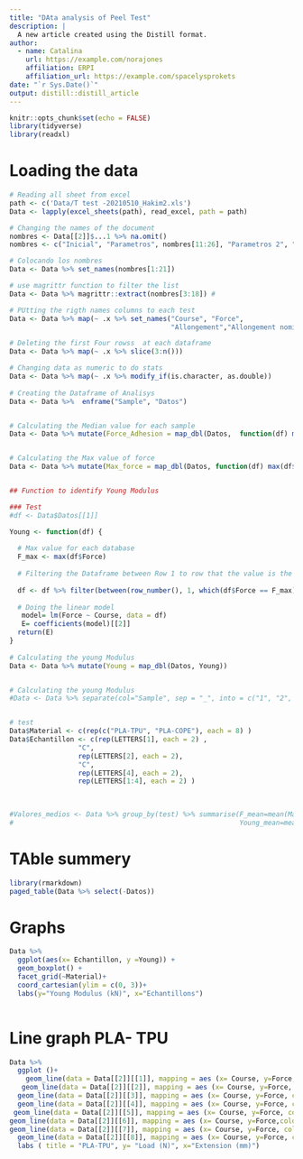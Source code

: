 ```yaml
---
title: "DAta analysis of Peel Test"
description: |
  A new article created using the Distill format.
author:
  - name: Catalina
    url: https://example.com/norajones
    affiliation: ERPI
    affiliation_url: https://example.com/spacelysprokets
date: "`r Sys.Date()`"
output: distill::distill_article
---
```


```r
knitr::opts_chunk$set(echo = FALSE)
library(tidyverse)
library(readxl)
```


# Loading the data

```r

# Reading all sheet from excel
path <- c('Data/T test -20210510_Hakim2.xls')
Data <- lapply(excel_sheets(path), read_excel, path = path)

# Changing the names of the document
nombres <- Data[[2]]$...1 %>% na.omit()
nombres <- c("Inicial", "Parametros", nombres[11:26], "Parametros 2", "Resultado PLA - TPU", "Resultados PLA COPE")

# Colocando los nombres
Data <- Data %>% set_names(nombres[1:21]) 

# use magrittr function to filter the list
Data <- Data %>% magrittr::extract(nombres[3:18]) # 

# PUtting the rigth names columns to each test
Data <- Data %>% map(~ .x %>% set_names("Course", "Force", 
                                        "Allongement","Allongement nominal", "Temps", "Cycle"))

# Deleting the first Four rowss  at each dataframe
Data <- Data %>% map(~ .x %>% slice(3:n()))

# Changing data as numeric to do stats
Data <- Data %>% map(~ .x %>% modify_if(is.character, as.double))
  
# Creating the Dataframe of Analisys
Data <- Data %>%  enframe("Sample", "Datos")


# Calculating the Median value for each sample
Data <- Data %>% mutate(Force_Adhesion = map_dbl(Datos,  function(df) median(df$Force)))


# Calculating the Max value of force
Data <- Data %>% mutate(Max_force = map_dbl(Datos, function(df) max(df$Force)))


## Function to identify Young Modulus

### Test
#df <- Data$Datos[[1]]

Young <- function(df) {
  
  # Max value for each database
  F_max <- max(df$Force)
  
  # Filtering the Dataframe between Row 1 to row that the value is the max
  
  df <- df %>% filter(between(row_number(), 1, which(df$Force == F_max)))
  
  # Doing the linear model
   model= lm(Force ~ Course, data = df)
   E= coefficients(model)[[2]]
  return(E)
}
  
# Calculating the young Modulus
Data <- Data %>% mutate(Young = map_dbl(Datos, Young))


# Calculating the young Modulus
#Data <- Data %>% separate(col="Sample", sep = "_", into = c("1", "2", "3", "4"))


# test
Data$Material <- c(rep(c("PLA-TPU", "PLA-COPE"), each = 8) )
Data$Echantillon <- c(rep(LETTERS[1], each = 2) ,
                 "C",
                 rep(LETTERS[2], each = 2),
                 "C",
                 rep(LETTERS[4], each = 2),
                 rep(LETTERS[1:4], each = 2) )
  
  

#Valores_medios <- Data %>% group_by(test) %>% summarise(F_mean=mean(Max_force),
#                                                        Young_mean=mean(Young))


```


# TAble summery
```r
library(rmarkdown)
paged_table(Data %>% select(-Datos))
```


# Graphs

```r
Data %>% 
  ggplot(aes(x= Echantillon, y =Young)) +
  geom_boxplot() +
  facet_grid(~Material)+
  coord_cartesian(ylim = c(0, 3))+
  labs(y="Young Modulus (kN)", x="Echantillons") 
  
```


# Line graph PLA- TPU 
```r

Data %>% 
  ggplot ()+
    geom_line(data = Data[[2]][[1]], mapping = aes (x= Course, y=Force,  color = "red"))  +
   geom_line(data = Data[[2]][[2]], mapping = aes (x= Course, y=Force, color = "black")) +
  geom_line(data = Data[[2]][[3]], mapping = aes (x= Course, y=Force, color = "21.78")) +
  geom_line(data = Data[[2]][[4]], mapping = aes (x= Course, y=Force, color = "21.83")) +
 geom_line(data = Data[[2]][[5]], mapping = aes (x= Course, y=Force, color = "21.83")) +
geom_line(data = Data[[2]][[6]], mapping = aes (x= Course, y=Force,color = "21.78")) +
geom_line(data = Data[[2]][[7]], mapping = aes (x= Course, y=Force, color = "21.73")) +
  geom_line(data = Data[[2]][[8]], mapping = aes (x= Course, y=Force, color = "21.73")) +
  labs ( title = "PLA-TPU", y= "Load (N)", x="Extension (mm)")
  
  
```
